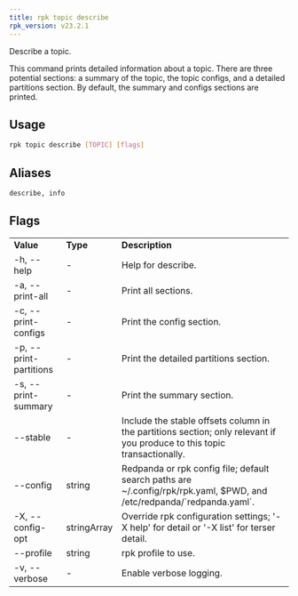 ```yaml
---
title: rpk topic describe
rpk_version: v23.2.1
---
```


<head>
  <meta name="title" content="rpk topic describe | Redpanda Docs" />
  <meta name="description" content="rpk topic describe" />
  <link rel="canonical" href="https://docs.redpanda.com/docs/reference/rpk/rpk-topic/rpk-topic-describe/" />
</head>

Describe a topic.

This command prints detailed information about a topic. There are three
potential sections: a summary of the topic, the topic configs, and a detailed
partitions section. By default, the summary and configs sections are printed.

## Usage

```bash
rpk topic describe [TOPIC] [flags]
```

## Aliases

```bash
describe, info
```

## Flags

<table>
  <tbody>
    <tr>
      <td>
        <strong>Value</strong>
      </td>
      <td>
        <strong>Type</strong>
      </td>
      <td>
        <strong>Description</strong>
      </td>
    </tr>
    <tr>
      <td>-h, --help</td>
      <td>-</td>
      <td>Help for describe.</td>
    </tr>
    <tr>
      <td>-a, --print-all</td>
      <td>-</td>
      <td>Print all sections.</td>
    </tr>
    <tr>
      <td>-c, --print-configs</td>
      <td>-</td>
      <td>Print the config section.</td>
    </tr>
    <tr>
      <td>-p, --print-partitions</td>
      <td>-</td>
      <td>Print the detailed partitions section.</td>
    </tr>
    <tr>
      <td>-s, --print-summary</td>
      <td>-</td>
      <td>Print the summary section.</td>
    </tr>
    <tr>
      <td>--stable</td>
      <td>-</td>
      <td>
        Include the stable offsets column in the partitions section; only
        relevant if you produce to this topic transactionally.
      </td>
    </tr>
    <tr>
      <td>--config</td>
      <td>string</td>
      <td>
        Redpanda or rpk config file; default search paths are
        ~/.config/rpk/rpk.yaml, $PWD, and /etc/redpanda/`redpanda.yaml`.
      </td>
    </tr>
    <tr>
      <td>-X, --config-opt</td>
      <td>stringArray</td>
      <td>
        Override rpk configuration settings; '-X help' for detail or '-X list'
        for terser detail.
      </td>
    </tr>
    <tr>
      <td>--profile</td>
      <td>string</td>
      <td>rpk profile to use.</td>
    </tr>
    <tr>
      <td>-v, --verbose</td>
      <td>-</td>
      <td>Enable verbose logging.</td>
    </tr>
  </tbody>
</table>
